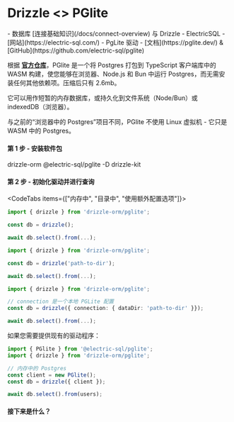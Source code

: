 
# Drizzle \<\> PGlite

<Prerequisites>
- 数据库 [连接基础知识](/docs/connect-overview) 与 Drizzle
- ElectricSQL - [网站](https://electric-sql.com/)
- PgLite 驱动 - [文档](https://pglite.dev/) & [GitHub](https://github.com/electric-sql/pglite)
</Prerequisites>

根据 **[官方仓库](https://github.com/electric-sql/pglite)**，PGlite 是一个将 Postgres 打包到 TypeScript 客户端库中的 WASM 构建，使您能够在浏览器、Node.js 和 Bun 中运行 Postgres，而无需安装任何其他依赖项。压缩后只有 2.6mb。

它可以用作短暂的内存数据库，或持久化到文件系统（Node/Bun）或 indexedDB（浏览器）。

与之前的“浏览器中的 Postgres”项目不同，PGlite 不使用 Linux 虚拟机 - 它只是 WASM 中的 Postgres。

#### 第 1 步 - 安装软件包

<Npm>
drizzle-orm @electric-sql/pglite
-D drizzle-kit
</Npm>

#### 第 2 步 - 初始化驱动并进行查询
<CodeTabs items={["内存中", "目录中", "使用额外配置选项"]}>
```typescript copy"
import { drizzle } from 'drizzle-orm/pglite';

const db = drizzle();

await db.select().from(...);
```
```typescript copy"
import { drizzle } from 'drizzle-orm/pglite';

const db = drizzle('path-to-dir');

await db.select().from(...);
```
```typescript copy"
import { drizzle } from 'drizzle-orm/pglite';

// connection 是一个本地 PGLite 配置
const db = drizzle({ connection: { dataDir: 'path-to-dir' }});

await db.select().from(...);
```
</CodeTabs>

如果您需要提供现有的驱动程序：

```typescript copy"
import { PGlite } from '@electric-sql/pglite';
import { drizzle } from 'drizzle-orm/pglite';

// 内存中的 Postgres
const client = new PGlite();
const db = drizzle({ client });

await db.select().from(users);
```

#### 接下来是什么？

<WhatsNextPostgres/>
